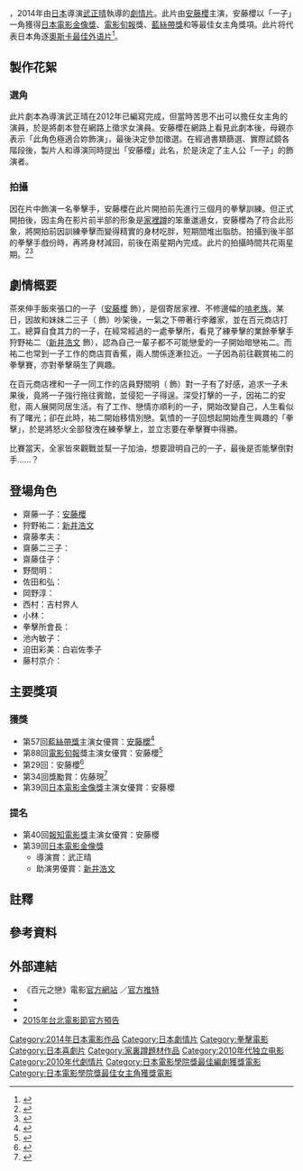 {{NoteTA
|G1=Show
|G2=JP
}}
{{Infobox Film
| color              = #696969;color:#FFFFFF
| name               = 百元之戀
| original_name      = {{lang|ja|百円の恋}}
| image              = 100yen no koi.jpg
| director           = [[武正晴|武正晴]]
| 原作               = 
| executive_producer =
| producer           = 佐藤現、平体雄二、狩野善則
| writer             = {{link-ja|足立紳|足立紳}}
| narrator           = 
| starring           = [[安藤櫻|安藤櫻]]
| music              = {{link-ja|海田庄吾|海田庄吾}}
| cinematography     = 西村博光
| editing            = 
| 主題曲             = 〈{{link-ja|百八円の恋|百八円の恋}}〉{{link-ja|CreepHyp|クリープハイプ}}
| studio             = {{link-ja|東映VIDEO|東映ビデオ}}
| distributor        = {{link-ja|SPOTTED PRODUCTIONS|SPOTTED PRODUCTIONS}}
| released           =  {{flagicon|JPN}} 2014年12月20日<br>{{flagicon|SH}} 2015年6月14日<small>（[[上海国際電影節|上海国際電影節]]）</small><br>{{flagicon|TWN}} 2015年7月5日<small>（[[台北電影節|台北電影節]]）</small><br>{{flagicon|TWN}} 2015年7月10日<br>{{flagicon|HK}} 2016年1月7日
| runtime            = 113分鐘
| country            = {{JPN}}
| language           = [[日語|日語]]
| budget             = 
| gross              = 
| imdb               = 4080598
| cn_name            = 百元之恋
| hk_name            = 100円的愛{{NoteTag|1=香港海報表記「{{lang|ja|100円の愛}}」。}}
| tw_name            = 百元之戀
}}
{{日本作品|百元之戀|百円の恋}}，2014年由[[日本|日本]]導演[[武正晴|武正晴]]執導的[[劇情片|劇情片]]。此片由[[安藤櫻|安藤櫻]]主演，安藤櫻以「一子」一角獲得[[日本電影金像獎|日本電影金像獎]]、[[電影旬報|電影旬報]]獎、[[藍絲帶獎_(電影)|藍絲帶獎]]和{{link-ja|高崎電影節|高崎映画祭}}等最佳女主角獎項。此片将代表日本角逐[[奧斯卡最佳外语片|奧斯卡最佳外语片]]<ref>{{Cite web |date=2015-09-03 |url=http://www.sponichi.co.jp/entertainment/news/2015/09/03/kiji/K20150903011060600.html |title=「百円の恋」が日本代表　アカデミー賞外国語映画賞部門 |publisher=[[體育日本|Sponichi Annex]] |accessdate=2015-10-14 |archive-date=2016-05-18 |archive-url=https://web.archive.org/web/20160518022714/http://www.sponichi.co.jp/entertainment/news/2015/09/03/kiji/K20150903011060600.html |dead-url=no }}</ref>。

== 製作花絮 ==
=== 選角 ===
此片劇本為導演武正晴在2012年已編寫完成，但當時苦思不出可以擔任女主角的演員，於是將劇本登在網路上徵求女演員。安藤櫻在網路上看見此劇本後，母親亦表示「此角色極適合妳飾演」，最後決定參加徵選。在經過書類篩選、實際試鏡各階段後，製片人和導演同時提出「安藤櫻」此名，於是決定了主人公「一子」的飾演者。{{NoteTag|1 = 2015年7月5日台北電影節導演武正晴與安藤櫻所言。}}

=== 拍攝 ===
因在片中飾演一名拳擊手，安藤櫻在此片開拍前先進行三個月的拳擊訓練。但正式開拍後，因主角在影片前半部的形象是[[家裡蹲|家裡蹲]]的笨重邋遢女，安藤櫻為了符合此形象，將開拍前因訓練拳擊而變得精實的身材吃胖，短期間堆出脂肪。拍攝到後半部的拳擊手戲份時，再將身材減回，前後在兩星期內完成。此片的拍攝時間共花兩星期。{{NoteTag|1 = 2015年7月5日台北電影節安藤櫻所言。}}<ref>{{Cite web |url=http://www.ettoday.net/news/20150704/530209.htm |title=相撲力士→精瘦女只花10天！ 安藤櫻曝剷肉過程 |access-date=2015-07-06 |archive-date=2015-09-08 |archive-url=https://web.archive.org/web/20150908044426/http://www.ettoday.net/news/20150704/530209.htm |dead-url=no }}</ref><ref>{{Cite web |url=http://www.chinatimes.com/newspapers/20150705000568-260112 |title=安藤櫻幻想艋舺拍片 喊話合作台劇組 |access-date=2015-07-06 |archive-date=2015-12-13 |archive-url=https://web.archive.org/web/20151213174855/http://www.chinatimes.com/newspapers/20150705000568-260112 |dead-url=no }}</ref>

== 劇情概要 ==
茶來伸手飯來張口的一子（[[安藤櫻|安藤櫻]] 飾），是個寄居家裡、不修邊幅的[[啃老族|啃老族]]。某日，因故和妹妹二三子（{{link-ja|早織|早織}} 飾）吵架後，一氣之下帶著行李離家，並在百元商店打工。總算自食其力的一子，在經常經過的一處拳擊所，看見了練拳擊的業餘拳擊手狩野祐二（[[新井浩文|新井浩文]] 飾），認為自己一輩子都不可能戀愛的一子開始暗戀祐二。而祐二也常到一子工作的商店買香蕉，兩人關係逐漸拉近。一子因為前往觀賞祐二的拳擊賽，亦對拳擊萌生了興趣。

在百元商店裡和一子一同工作的店員野間明（{{link-ja|坂田聰|坂田聡}} 飾）對一子有了好感，追求一子未果後，竟將一子強行拖往賓館，並侵犯一子得逞。深受打擊的一子，因祐二的安慰，兩人展開同居生活。有了工作、戀情亦順利的一子，開始改變自己，人生看似有了曙光；卻在此時，祐二開始移情別戀。氣憤的一子回想起開始產生興趣的「拳擊」，於是將怒火全部發洩在練拳擊上，並立志要在拳擊賽中得勝。

比賽當天，全家皆來觀戰並幫一子加油，想要證明自己的一子，最後是否能擊倒對手......？

== 登場角色 ==
* 齋藤一子：[[安藤櫻|安藤櫻]]
* 狩野祐二：[[新井浩文|新井浩文]]
* 齋藤孝夫：{{link-ja|伊藤洋三郎|伊藤洋三郎}}
* 齋藤二三子：{{link-ja|早織|早織}}
* 齋藤佳子：{{link-ja|稻川實代子|稲川実代子}}
* 野間明：{{link-ja|坂田聰|坂田聡}}
* 佐田和弘：{{link-ja|沖田裕樹|沖田裕樹}}
* 岡野淳：{{link-ja|宇野祥平|宇野祥平}}
* 西村：吉村界人
* 小林：{{link-ja|松浦慎一郎|松浦慎一郎}}
* 拳擊所會長：{{link-ja|重松收|重松収}}
* 池內敏子：{{link-ja|根岸季衣|根岸季衣}}
* 迫田彩美：白岩佐季子
* 藤村京介：{{link-ja|和宇慶勇二|和宇慶勇二}}

== 主要獎項 ==
=== 獲獎 ===
*第57回[[藍絲帶獎_(電影)|藍絲帶獎]]主演女優賞：[[安藤櫻|安藤櫻]]<ref>{{cite web|url=http://www.cinematoday.jp/page/N0070022|title=第57回ブルーリボン賞が決定！佐々木蔵之介『超高速!参勤交代』が作品賞！|publisher=シネマトゥデイ|date=2015-01-23|accessdate=2015-04-17|archive-date=2015-01-23|archive-url=https://web.archive.org/web/20150123031637/http://www.cinematoday.jp/page/N0070022|dead-url=no}}</ref>
*第88回[[電影旬報|電影旬報]]獎主演女優賞：安藤櫻<ref>{{Cite web |url=http://www.kinenote.com/main/kinejun_best10/2014/award/kojin.aspx |title=2014年 第88回キネマ旬報ベスト・テン |publisher=[[KINENOTE|KINENOTE]] |accessdate=2015-04-17 |archive-date=2020-08-19 |archive-url=https://web.archive.org/web/20200819053424/http://www.kinenote.com/main/kinejun_best10/2014/award/kojin.aspx |dead-url=no }}</ref>
*第29回{{link-ja|高崎電影節|高崎映画祭}}：安藤櫻<ref>{{cite web|url=http://eiga.com/news/20150322/11/|title=高崎映画祭授賞式は「そこのみにて光輝く」がけん引！綾野剛欠席も俳優部門受賞3人が盛り上げる|publisher=映画.com|date=2015-03-22|accessdate=2015-04-17|archive-date=2016-05-11|archive-url=https://web.archive.org/web/20160511131623/http://eiga.com/news/20150322/11/|dead-url=no}}</ref>
*第34回{{link-ja|藤本賞|藤本賞}}獎勵賞：佐藤現<ref>{{cite web|url=http://eiga.com/news/20150604/14/|title=第34回藤本賞に「STAND BY ME ドラえもん」製作陣、続編製作に意欲|publisher=映画.com|date=2015-06-04|accessdate=2015-06-05|archive-date=2019-03-31|archive-url=https://web.archive.org/web/20190331181309/https://eiga.com/news/20150604/14/|dead-url=no}}</ref>
*第39回[[日本電影金像獎|日本電影金像獎]]主演女優賞：安藤櫻
=== 提名 ===
*第40回[[報知電影獎|報知電影獎]]主演女優賞：安藤櫻
*第39回[[日本電影金像獎|日本電影金像獎]]
**導演賞：武正晴
**助演男優賞：[[新井浩文|新井浩文]]

== 註釋 ==
{{NoteFoot}}

== 參考資料 ==
{{reflist}}

== 外部連結 ==
* 《百元之戀》電影[http://100yen-koi.jp/ 官方網站] {{Wayback|url=http://100yen-koi.jp/ |date=20201108072140 }}／[https://twitter.com/100yen_koi 官方推特] {{Wayback|url=https://twitter.com/100yen_koi |date=20201101082851 }}
* {{Twitter|100yen_koi}}{{ja icon}}
* {{imdb title|id=4080598|title=Hyakuen no koi}}
* [https://www.youtube.com/watch?v=QgPNYYXPgzc 2015年台北電影節官方預告] {{Wayback|url=https://www.youtube.com/watch?v=QgPNYYXPgzc |date=20160402020238 }}

{{DEFAULTSORT:Hyakuen no koi}}
[[Category:2014年日本電影作品|Category:2014年日本電影作品]]
[[Category:日本劇情片|Category:日本劇情片]]
[[Category:拳擊電影|Category:拳擊電影]]
[[Category:日本喜劇片|Category:日本喜劇片]]
[[Category:家裏蹲題材作品|Category:家裏蹲題材作品]]
[[Category:2010年代独立电影|Category:2010年代独立电影]]
[[Category:2010年代劇情片|Category:2010年代劇情片]]
[[Category:日本電影學院獎最佳編劇獲獎電影|Category:日本電影學院獎最佳編劇獲獎電影]]
[[Category:日本電影學院獎最佳女主角獲獎電影|Category:日本電影學院獎最佳女主角獲獎電影]]